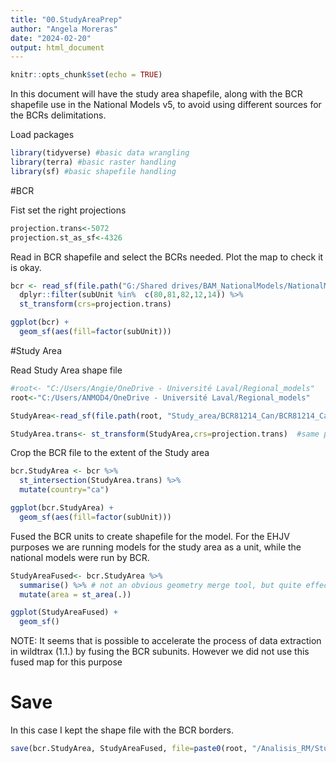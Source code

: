 ```yaml
---
title: "00.StudyAreaPrep"
author: "Angela Moreras"
date: "2024-02-20"
output: html_document
---
```


```r
knitr::opts_chunk$set(echo = TRUE)
```


In this document will have the study area shapefile, along with the BCR shapefile use in the National Models v5, to avoid using different sources for the BCRs delimitations.

Load packages

```r
library(tidyverse) #basic data wrangling
library(terra) #basic raster handling
library(sf) #basic shapefile handling
```

#BCR

Fist set the right projections
```r
projection.trans<-5072
projection.st_as_sf<-4326
```

Read in BCR shapefile and select the BCRs needed. Plot the map to check it is okay.
```r

bcr <- read_sf(file.path("G:/Shared drives/BAM_NationalModels/NationalModels5.0/Regions/BAM_BCR_NationalModel.shp")) %>% 
  dplyr::filter(subUnit %in%  c(80,81,82,12,14)) %>% 
  st_transform(crs=projection.trans)

ggplot(bcr) +
  geom_sf(aes(fill=factor(subUnit)))
```


#Study Area

Read Study Area shape file

```r
#root<- "C:/Users/Angie/OneDrive - Université Laval/Regional_models"
root<-"C:/Users/ANMOD4/OneDrive - Université Laval/Regional_models"

StudyArea<-read_sf(file.path(root, "Study_area/BCR81214_Can/BCR81214_Can.shp"))

StudyArea.trans<- st_transform(StudyArea,crs=projection.trans)  #same projection
```

Crop the BCR file to the extent of the Study area

```r
bcr.StudyArea <- bcr %>% 
  st_intersection(StudyArea.trans) %>% 
  mutate(country="ca")

ggplot(bcr.StudyArea) +
  geom_sf(aes(fill=factor(subUnit)))
```

Fused the BCR units to create shapefile for the model. 
For the EHJV purposes we are running models for the study area as a unit, while the national models were run by BCR. 
 
```r

StudyAreaFused<- bcr.StudyArea %>% 
  summarise() %>% # not an obvious geometry merge tool, but quite effective :)
  mutate(area = st_area(.))

ggplot(StudyAreaFused) +
  geom_sf()
```
NOTE: It seems that is possible to accelerate the process of data extraction  in wildtrax (1.1.) by fusing the BCR subunits. However we did not use this fused map for this purpose 

# Save
In this case I kept the shape file with the BCR borders. 
```r
save(bcr.StudyArea, StudyAreaFused, file=paste0(root, "/Analisis_RM/StudyArea/StudyArea", ".Rdata"))
```